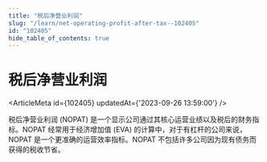 ```yaml
---
title: "税后净营业利润"
slug: "/learn/net-operating-profit-after-tax--102405"
id: "102405"
hide_table_of_contents: true
---
```



# 税后净营业利润

<ArticleMeta id={102405} updatedAt={'2023-09-26 13:59:00'} />
<div className='border-solid border-b border-t-0 my-4 border-[var(--ifm-color-gray-300)]' />

税后净营业利润 (NOPAT) 是一个显示公司通过其核心运营业绩以及税后的财务指标。NOPAT 经常用于经济增加值 (EVA) 的计算中，对于有杠杆的公司来说，NOPAT 是一个更准确的运营效率指标。NOPAT 不包括许多公司因为现有债务而获得的税收节省。
